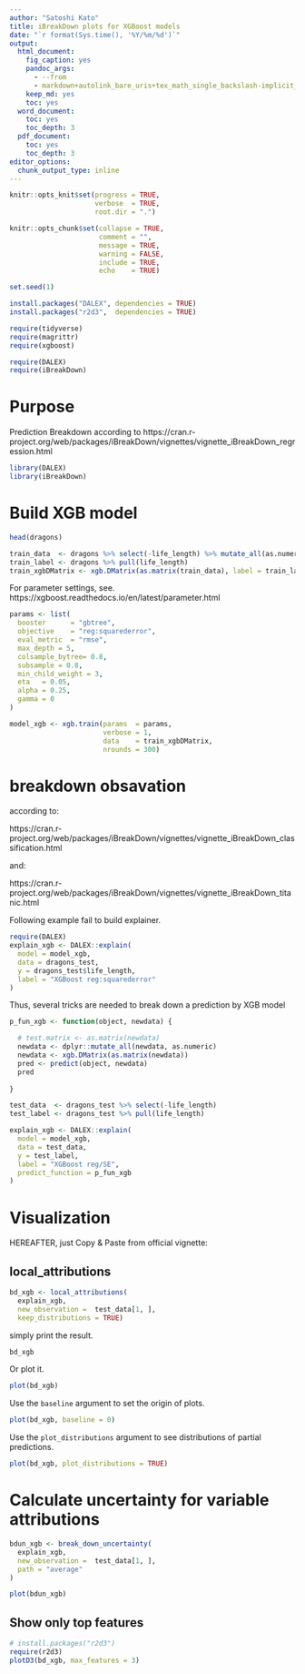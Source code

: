 ```yaml
---
author: "Satoshi Kato"
title: iBreakDown plots for XGBoost models
date: "`r format(Sys.time(), '%Y/%m/%d')`"
output:
  html_document:
    fig_caption: yes
    pandoc_args:
      - --from
      - markdown+autolink_bare_uris+tex_math_single_backslash-implicit_figures
    keep_md: yes
    toc: yes
  word_document:
    toc: yes
    toc_depth: 3
  pdf_document:
    toc: yes
    toc_depth: 3
editor_options: 
  chunk_output_type: inline
---
```


```r
knitr::opts_knit$set(progress = TRUE, 
                     verbose  = TRUE, 
                     root.dir = ".")

knitr::opts_chunk$set(collapse = TRUE, 
                      comment = "", 
                      message = TRUE, 
                      warning = FALSE, 
                      include = TRUE,
                      echo    = TRUE)

set.seed(1)
```

```r
install.packages("DALEX", dependencies = TRUE)
install.packages("r2d3",  dependencies = TRUE)

```

```r
require(tidyverse)
require(magrittr)
require(xgboost)

require(DALEX)
require(iBreakDown)

```

# Purpose 

Prediction Breakdown according to https://cran.r-project.org/web/packages/iBreakDown/vignettes/vignette_iBreakDown_regression.html


```r
library(DALEX)
library(iBreakDown)

```

# Build XGB model

```r
head(dragons)

train_data  <- dragons %>% select(-life_length) %>% mutate_all(as.numeric)
train_label <- dragons %>% pull(life_length)
train_xgbDMatrix <- xgb.DMatrix(as.matrix(train_data), label = train_label)

```


For parameter settings, see. https://xgboost.readthedocs.io/en/latest/parameter.html 

```r
params <- list(
  booster      = "gbtree",
  objective    = "reg:squarederror",
  eval_metric  = "rmse",
  max_depth = 5,
  colsample_bytree= 0.8,
  subsample = 0.8,
  min_child_weight = 3,
  eta   = 0.05,
  alpha = 0.25,
  gamma = 0
) 

```

```r
model_xgb <- xgb.train(params  = params, 
                       verbose = 1,
                       data    = train_xgbDMatrix,
                       nrounds = 300)

```

# breakdown obsavation

according to:

https://cran.r-project.org/web/packages/iBreakDown/vignettes/vignette_iBreakDown_classification.html

and:

https://cran.r-project.org/web/packages/iBreakDown/vignettes/vignette_iBreakDown_titanic.html



Following example fail to build explainer.

```r
require(DALEX)
explain_xgb <- DALEX::explain(
  model = model_xgb, 
  data = dragons_test,
  y = dragons_test$life_length,
  label = "XGBoost reg:squarederror"
)

```

Thus, several tricks are needed to break down a prediction by XGB model


```r
p_fun_xgb <- function(object, newdata) {

  # test.matrix <- as.matrix(newdata)
  newdata <- dplyr::mutate_all(newdata, as.numeric)
  newdata <- xgb.DMatrix(as.matrix(newdata))
  pred <- predict(object, newdata)
  pred
  
}
```

```r
test_data  <- dragons_test %>% select(-life_length)
test_label <- dragons_test %>% pull(life_length)

```

```r
explain_xgb <- DALEX::explain(
  model = model_xgb, 
  data = test_data,
  y = test_label,
  label = "XGBoost reg/SE",
  predict_function = p_fun_xgb
)

```


# Visualization

HEREAFTER, just Copy & Paste from official vignette:

## local_attributions

```r
bd_xgb <- local_attributions(
  explain_xgb,
  new_observation =  test_data[1, ],
  keep_distributions = TRUE)

```


simply print the result.

```r
bd_xgb

```

Or plot it.

```r
plot(bd_xgb)

```

Use the `baseline` argument to set the origin of plots.

```r
plot(bd_xgb, baseline = 0)

```


Use the `plot_distributions` argument to see distributions of partial predictions.

```r
plot(bd_xgb, plot_distributions = TRUE)

```

# Calculate uncertainty for variable attributions

```r
bdun_xgb <- break_down_uncertainty(
  explain_xgb,
  new_observation =  test_data[1, ],
  path = "average"
)

```

```r
plot(bdun_xgb)

```

## Show only top features

```r
# install.packages("r2d3")
require(r2d3)
plotD3(bd_xgb, max_features = 3)

```

